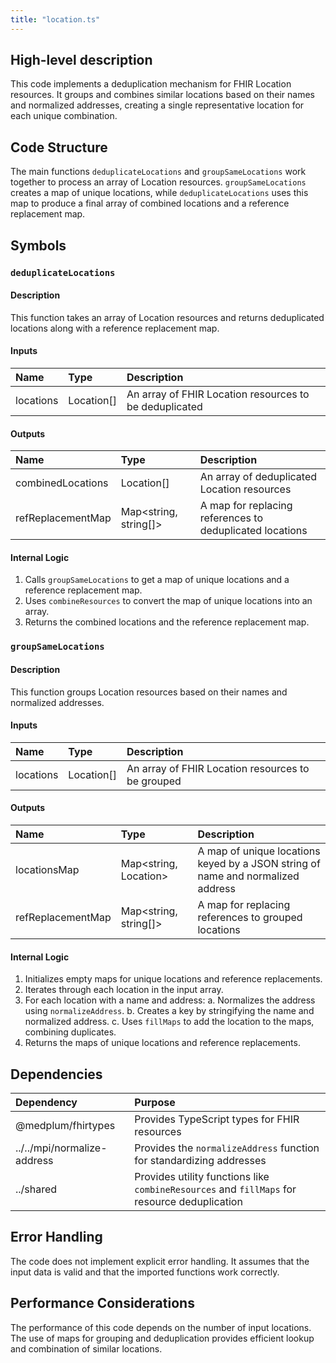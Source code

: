 ```yaml
---
title: "location.ts"
---
```


## High-level description
This code implements a deduplication mechanism for FHIR Location resources. It groups and combines similar locations based on their names and normalized addresses, creating a single representative location for each unique combination.

## Code Structure
The main functions `deduplicateLocations` and `groupSameLocations` work together to process an array of Location resources. `groupSameLocations` creates a map of unique locations, while `deduplicateLocations` uses this map to produce a final array of combined locations and a reference replacement map.

## Symbols

### `deduplicateLocations`
#### Description
This function takes an array of Location resources and returns deduplicated locations along with a reference replacement map.

#### Inputs
| Name | Type | Description |
|:-----|:-----|:------------|
| locations | Location[] | An array of FHIR Location resources to be deduplicated |

#### Outputs
| Name | Type | Description |
|:-----|:-----|:------------|
| combinedLocations | Location[] | An array of deduplicated Location resources |
| refReplacementMap | Map&lt;string, string[]&gt; | A map for replacing references to deduplicated locations |

#### Internal Logic
1. Calls `groupSameLocations` to get a map of unique locations and a reference replacement map.
2. Uses `combineResources` to convert the map of unique locations into an array.
3. Returns the combined locations and the reference replacement map.

### `groupSameLocations`
#### Description
This function groups Location resources based on their names and normalized addresses.

#### Inputs
| Name | Type | Description |
|:-----|:-----|:------------|
| locations | Location[] | An array of FHIR Location resources to be grouped |

#### Outputs
| Name | Type | Description |
|:-----|:-----|:------------|
| locationsMap | Map&lt;string, Location&gt; | A map of unique locations keyed by a JSON string of name and normalized address |
| refReplacementMap | Map&lt;string, string[]&gt; | A map for replacing references to grouped locations |

#### Internal Logic
1. Initializes empty maps for unique locations and reference replacements.
2. Iterates through each location in the input array.
3. For each location with a name and address:
   a. Normalizes the address using `normalizeAddress`.
   b. Creates a key by stringifying the name and normalized address.
   c. Uses `fillMaps` to add the location to the maps, combining duplicates.
4. Returns the maps of unique locations and reference replacements.

## Dependencies
| Dependency | Purpose |
|:-----------|:--------|
| @medplum/fhirtypes | Provides TypeScript types for FHIR resources |
| ../../mpi/normalize-address | Provides the `normalizeAddress` function for standardizing addresses |
| ../shared | Provides utility functions like `combineResources` and `fillMaps` for resource deduplication |

## Error Handling
The code does not implement explicit error handling. It assumes that the input data is valid and that the imported functions work correctly.

## Performance Considerations
The performance of this code depends on the number of input locations. The use of maps for grouping and deduplication provides efficient lookup and combination of similar locations.